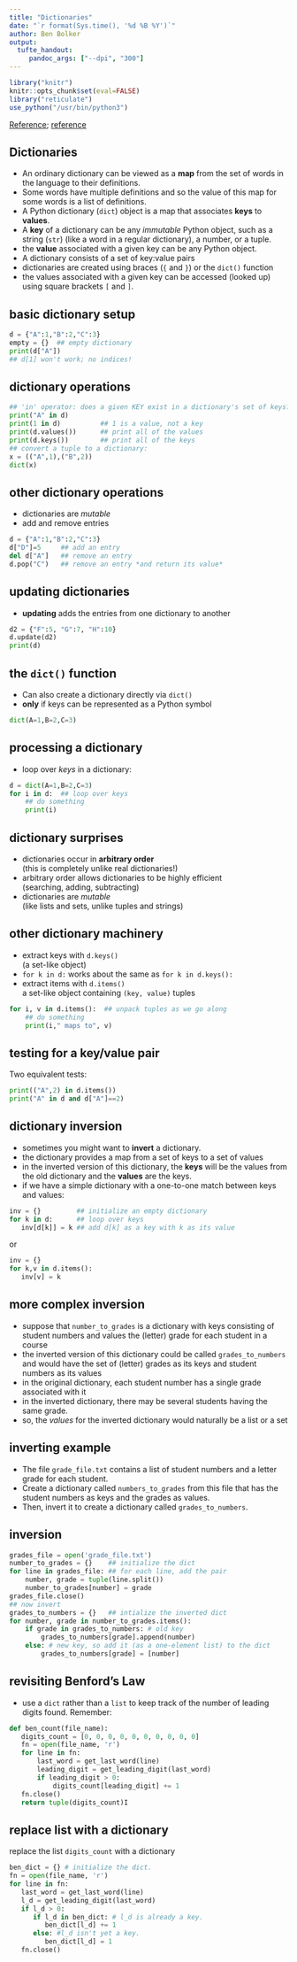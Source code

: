 ```yaml
---
title: "Dictionaries"
date: "`r format(Sys.time(), '%d %B %Y')`"
author: Ben Bolker
output:
  tufte_handout:
     pandoc_args: ["--dpi", "300"]
---
```


</style>
<!--    content: url(https://i.creativecommons.org/l/by-sa/4.0/88x31.png)
>
<!-- Limit image width and height -->
<style type="text/css">
img {     
  max-height: 560px;     
  max-width: 800px; 
}
</style>

```r
library("knitr")
knitr::opts_chunk$set(eval=FALSE)
library("reticulate")
use_python("/usr/bin/python3")
```

[Reference](https://docs.python.org/3/tutorial/datastructures.html);
[reference](http://www.sthurlow.com/python/lesson06/)


## Dictionaries

- An ordinary dictionary can be viewed as a **map** from the set of words in the language to their definitions.
- Some words have multiple definitions and so the value of this map for some words is a list of definitions.
- A Python dictionary (`dict`) object is a map that associates **keys** to **values**.
- A **key** of a dictionary can be any *immutable* Python object, such as a string (`str`) (like a word in a regular dictionary), a number, or a tuple.
- the **value** associated with a given key can be any Python object.
- A dictionary consists of a set of key:value pairs
- dictionaries are created using braces (`{` and `}`) or the `dict()` function
- the values associated with a given key can be accessed (looked up) using
square brackets `[` and `]`.

## basic dictionary setup

```python
d = {"A":1,"B":2,"C":3}
empty = {}  ## empty dictionary
print(d["A"])
## d[1] won't work; no indices!
```

## dictionary operations

```python
## 'in' operator: does a given KEY exist in a dictionary's set of keys?
print("A" in d)        
print(1 in d)          ## 1 is a value, not a key
print(d.values())      ## print all of the values
print(d.keys())        ## print all of the keys
## convert a tuple to a dictionary:
x = (("A",1),("B",2))
dict(x)
```

## other dictionary operations

- dictionaries are *mutable*
- add and remove entries

```python
d = {"A":1,"B":2,"C":3}
d["D"]=5     ## add an entry
del d["A"]   ## remove an entry
d.pop("C")   ## remove an entry *and return its value*
```

## updating dictionaries

- **updating** adds the entries from one dictionary to another

```python
d2 = {"F":5, "G":7, "H":10}
d.update(d2)
print(d)
```

## the `dict()` function

- Can also create a dictionary directly via `dict()`
- **only** if keys can be represented as a Python symbol

```python
dict(A=1,B=2,C=3)
```

## processing a dictionary

- loop over *keys* in a dictionary:

```python
d = dict(A=1,B=2,C=3)
for i in d:  ## loop over keys
    ## do something
    print(i)    
```

## dictionary surprises

- dictionaries occur in **arbitrary order**  
(this is completely unlike real dictionaries!)
- arbitrary order allows dictionaries to be highly efficient  
(searching, adding, subtracting)
- dictionaries are *mutable*  
(like lists and sets, unlike tuples and strings)

## other dictionary machinery

- extract keys with `d.keys()`  
(a set-like object)
- `for k in d:` works about the same as `for k in d.keys():`
- extract items with `d.items()`  
a set-like object containing `(key, value)` tuples

```python
for i, v in d.items():  ## unpack tuples as we go along
    ## do something
    print(i," maps to", v)
```

## testing for a key/value pair

Two equivalent tests:

```python
print(("A",2) in d.items())
print("A" in d and d["A"]==2)
```

## dictionary inversion

- sometimes you might want to **invert** a dictionary.
- the dictionary provides a map from a set of keys to a set of values
- in the inverted version of this dictionary, the **keys** will be the values from the old dictionary and the **values** are the keys.
- if we have a simple dictionary with a one-to-one match between keys and values:

```python
inv = {}         ## initialize an empty dictionary
for k in d:      ## loop over keys
   inv[d[k]] = k ## add d[k] as a key with k as its value
```

or

```python
inv = {}
for k,v in d.items():
   inv[v] = k
```


## more complex inversion

- suppose that `number_to_grades` is a dictionary with keys consisting of student numbers and values the (letter) grade for each student in a course
- the inverted version of this dictionary could be called `grades_to_numbers` and would have the set of (letter) grades as its keys and student numbers as its values
- in the original dictionary, each student number has a single grade associated with it
- in the inverted dictionary, there may be several students having the same grade.
- so, the *values* for the inverted dictionary would naturally be a list or a set


## inverting example

- The file `grade_file.txt` contains a list of student numbers and a letter grade for each student.
- Create a dictionary called `numbers_to_grades` from this file that has the student numbers as keys and the grades as values.
- Then, invert it to create  a dictionary called `grades_to_numbers`.

## inversion

```python
grades_file = open('grade_file.txt')
number_to_grades = {}    ## initialize the dict
for line in grades_file: ## for each line, add the pair
    number, grade = tuple(line.split())
    number_to_grades[number] = grade
grades_file.close()    
## now invert
grades_to_numbers = {}   ## intialize the inverted dict
for number, grade in number_to_grades.items():
    if grade in grades_to_numbers: # old key
        grades_to_numbers[grade].append(number)
    else: # new key, so add it (as a one-element list) to the dict
        grades_to_numbers[grade] = [number]
```

## revisiting  Benford's Law

- use a `dict` rather than a `list` to keep track of the number of leading
digits found. Remember:

```python
def ben_count(file_name):
   digits_count = [0, 0, 0, 0, 0, 0, 0, 0, 0, 0]
   fn = open(file_name, 'r')
   for line in fn:
       last_word = get_last_word(line)
       leading_digit = get_leading_digit(last_word)
       if leading_digit > 0:
           digits_count[leading_digit] += 1
   fn.close()
   return tuple(digits_count)I
```

## replace list with a dictionary

replace the list `digits_count` with a dictionary

```python
ben_dict = {} # initialize the dict.
fn = open(file_name, 'r')
for line in fn:
   last_word = get_last_word(line)
   l_d = get_leading_digit(last_word)
   if l_d > 0:
      if l_d in ben_dict: # l_d is already a key.
         ben_dict[l_d] += 1
      else: #l_d isn't yet a key.
         ben_dict[l_d] = 1
   fn.close()
```


